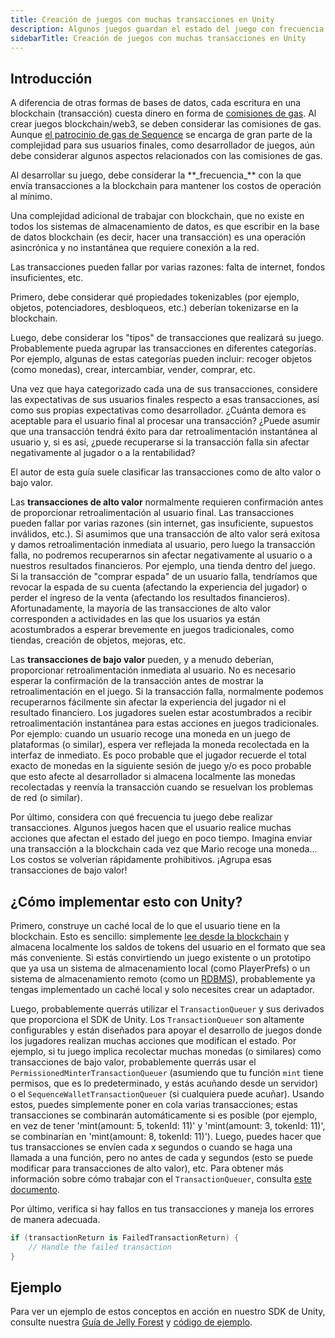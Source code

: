 ```yaml
---
title: Creación de juegos con muchas transacciones en Unity
description: Algunos juegos guardan el estado del juego con frecuencia. Al trabajar con blockchain, esto puede ser costoso y generar mucha latencia. Esta guía explica cómo superar estas limitaciones sin afectar la experiencia del usuario ni incrementar en exceso sus costos operativos.
sidebarTitle: Creación de juegos con muchas transacciones en Unity
---
```


## Introducción
A diferencia de otras formas de bases de datos, cada escritura en una blockchain (transacción) cuesta dinero en forma de [comisiones de gas](https://ethereum.org/en/developers/docs/gas/). Al crear juegos blockchain/web3, se deben considerar las comisiones de gas. Aunque [el patrocinio de gas de Sequence](/solutions/builder/gas-tank) se encarga de gran parte de la complejidad para sus usuarios finales, como desarrollador de juegos, aún debe considerar algunos aspectos relacionados con las comisiones de gas.

<Tip>
  Al desarrollar su juego, debe considerar la **_frecuencia_** con la que envía transacciones a la blockchain para mantener los costos de operación al mínimo.
</Tip>

Una complejidad adicional de trabajar con blockchain, que no existe en todos los sistemas de almacenamiento de datos, es que escribir en la base de datos blockchain (es decir, hacer una transacción) es una operación asincrónica y no instantánea que requiere conexión a la red.

<Warning>
  Las transacciones pueden fallar por varias razones: falta de internet, fondos insuficientes, etc.
</Warning>

Primero, debe considerar qué propiedades tokenizables (por ejemplo, objetos, potenciadores, desbloqueos, etc.) deberían tokenizarse en la blockchain.

Luego, debe considerar los "tipos" de transacciones que realizará su juego. Probablemente pueda agrupar las transacciones en diferentes categorías. Por ejemplo, algunas de estas categorías pueden incluir: recoger objetos (como monedas), crear, intercambiar, vender, comprar, etc.

Una vez que haya categorizado cada una de sus transacciones, considere las expectativas de sus usuarios finales respecto a esas transacciones, así como sus propias expectativas como desarrollador. ¿Cuánta demora es aceptable para el usuario final al procesar una transacción? ¿Puede asumir que una transacción tendrá éxito para dar retroalimentación instantánea al usuario y, si es así, ¿puede recuperarse si la transacción falla sin afectar negativamente al jugador o a la rentabilidad?

El autor de esta guía suele clasificar las transacciones como de alto valor o bajo valor.

Las **transacciones de alto valor** normalmente requieren confirmación antes de proporcionar retroalimentación al usuario final. Las transacciones pueden fallar por varias razones (sin internet, gas insuficiente, supuestos inválidos, etc.). Si asumimos que una transacción de alto valor será exitosa y damos retroalimentación inmediata al usuario, pero luego la transacción falla, no podremos recuperarnos sin afectar negativamente al usuario o a nuestros resultados financieros. Por ejemplo, una tienda dentro del juego. Si la transacción de "comprar espada" de un usuario falla, tendríamos que revocar la espada de su cuenta (afectando la experiencia del jugador) o perder el ingreso de la venta (afectando los resultados financieros). Afortunadamente, la mayoría de las transacciones de alto valor corresponden a actividades en las que los usuarios ya están acostumbrados a esperar brevemente en juegos tradicionales, como tiendas, creación de objetos, mejoras, etc.

Las **transacciones de bajo valor** pueden, y a menudo deberían, proporcionar retroalimentación inmediata al usuario. No es necesario esperar la confirmación de la transacción antes de mostrar la retroalimentación en el juego. Si la transacción falla, normalmente podemos recuperarnos fácilmente sin afectar la experiencia del jugador ni el resultado financiero. Los jugadores suelen estar acostumbrados a recibir retroalimentación instantánea para estas acciones en juegos tradicionales. Por ejemplo: cuando un usuario recoge una moneda en un juego de plataformas (o similar), espera ver reflejada la moneda recolectada en la interfaz de inmediato. Es poco probable que el jugador recuerde el total exacto de monedas en la siguiente sesión de juego y/o es poco probable que esto afecte al desarrollador si almacena localmente las monedas recolectadas y reenvía la transacción cuando se resuelvan los problemas de red (o similar).

Por último, considera con qué frecuencia tu juego debe realizar transacciones. Algunos juegos hacen que el usuario realice muchas acciones que afectan el estado del juego en poco tiempo. Imagina enviar una transacción a la blockchain cada vez que Mario recoge una moneda... Los costos se volverían rápidamente prohibitivos. ¡Agrupa esas transacciones de bajo valor!

## ¿Cómo implementar esto con Unity?
Primero, construye un caché local de lo que el usuario tiene en la blockchain. Esto es sencillo: simplemente [lee desde la blockchain](/sdk/unity/power/read-from-blockchain) y almacena localmente los saldos de tokens del usuario en el formato que sea más conveniente. Si estás convirtiendo un juego existente o un prototipo que ya usa un sistema de almacenamiento local (como PlayerPrefs) o un sistema de almacenamiento remoto (como un [RDBMS](https://en.wikipedia.org/wiki/List_of_relational_database_management_systems)), probablemente ya tengas implementado un caché local y solo necesites crear un adaptador.

Luego, probablemente querrás utilizar el `TransactionQueuer` y sus derivados que proporciona el SDK de Unity. Los `TransactionQueuer` son altamente configurables y están diseñados para apoyar el desarrollo de juegos donde los jugadores realizan muchas acciones que modifican el estado. Por ejemplo, si tu juego implica recolectar muchas monedas (o similares) como transacciones de bajo valor, probablemente querrás usar el `PermissionedMinterTransactionQueuer` (asumiendo que tu función `mint` tiene permisos, que es lo predeterminado, y estás acuñando desde un servidor) o el `SequenceWalletTransactionQueuer` (si cualquiera puede acuñar). Usando estos, puedes simplemente poner en cola varias transacciones; estas transacciones se combinarán automáticamente si es posible (por ejemplo, en vez de tener 'mint(amount: 5, tokenId: 11)' y 'mint(amount: 3, tokenId: 11)', se combinarían en 'mint(amount: 8, tokenId: 11)'). Luego, puedes hacer que tus transacciones se envíen cada x segundos o cuando se haga una llamada a una función, pero no antes de cada y segundos (esto se puede modificar para transacciones de alto valor), etc. Para obtener más información sobre cómo trabajar con el `TransactionQueuer`, consulta [este documento](/sdk/unity/power/write-to-blockchain#transaction-queuers).

Por último, verifica si hay fallos en tus transacciones y maneja los errores de manera adecuada.

```csharp
if (transactionReturn is FailedTransactionReturn) {
    // Handle the failed transaction
}
```

## Ejemplo
Para ver un ejemplo de estos conceptos en acción en nuestro SDK de Unity, consulte nuestra [Guía de Jelly Forest](/guides/jelly-forest-unity-guide#5-mint-in-game-tokens-to-the-players-inventory) y [código de ejemplo](https://github.com/0xsequence/sequence-unity-demo/tree/master/Scripts).